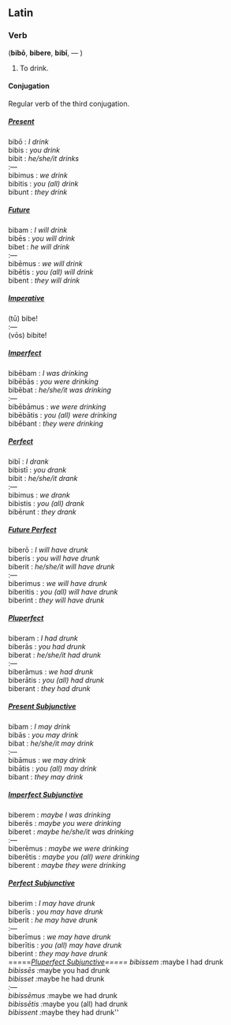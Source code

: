 ==Latin==
===Verb===
('''bib&#333;''', '''bibere''', '''bib&#299;''', &mdash; )
# To drink.

====Conjugation====
Regular verb of the third conjugation.

=====<u>''Present''</u>=====
bib&#333; : ''I drink'' <br>
bibis : ''you drink'' <br>
bibit : ''he/she/it drinks'' <br>
:&mdash; <br>
bibimus : ''we drink'' <br>
bibitis : ''you (all) drink'' <br>
bibunt : ''they drink'' <br>

=====<u>''Future''</u>===== 
bibam : ''I will drink'' <br>
bib&#275;s : ''you will drink'' <br>
bibet : ''he will drink'' <br>
:&mdash; <br>
bib&#275;mus : ''we will drink'' <br>
bib&#275;tis : ''you (all) will drink'' <br>
bibent : ''they will drink'' <br>

=====<u>''Imperative''</u>=====
(t&#363;) bibe! <br>
:&mdash; <br>
(v&#333;s) bibite!

=====<u>''Imperfect''</u>=====
bib&#275;bam : ''I was drinking'' <br>
bib&#275;b&#257;s : ''you were drinking'' <br>
bib&#275;bat : ''he/she/it was drinking'' <br>
:&mdash; <br>
bib&#275;b&#257;mus : ''we were drinking'' <br>
bib&#275;b&#257;tis : ''you (all) were drinking'' <br>
bib&#275;bant : ''they were drinking'' <br>

=====<u>''Perfect''</u>=====
bib&#299; : ''I drank'' <br>
bibist&#299; : ''you drank'' <br>
bibit : ''he/she/it drank'' <br>
:&mdash; <br>
bibimus : ''we drank'' <br>
bibistis : ''you (all) drank'' <br>
bib&#275;runt : ''they drank'' <br>

=====<u>''Future Perfect''</u>=====
biber&#333; : ''I will have drunk'' <br>
biberis : ''you will have drunk'' <br>
biberit : ''he/she/it will have drunk'' <br>
:&mdash; <br>
biberimus : ''we will have drunk'' <br>
biberitis : ''you (all) will have drunk'' <br>
biberint : ''they will have drunk'' <br>

=====<u>''Pluperfect''</u>=====
biberam : ''I had drunk'' <br>
biber&#257;s : ''you had drunk'' <br>
biberat : ''he/she/it had drunk'' <br>
:&mdash; <br>
biber&#257;mus : ''we had drunk'' <br>
biber&#257;tis : ''you (all) had drunk'' <br>
biberant : ''they had drunk'' <br>

=====<u>''Present Subjunctive''</u>=====
bibam : ''I may drink'' <br>
bib&#257;s : ''you may drink'' <br>
bibat : ''he/she/it may drink'' <br>
:&mdash; <br>
bib&#257;mus : ''we may drink'' <br>
bib&#257;tis : ''you (all) may drink'' <br>
bibant : ''they may drink'' <br>

=====<u>''Imperfect Subjunctive''</u>=====
biberem : ''maybe I was drinking'' <br>
biber&#275;s : ''maybe you were drinking'' <br>
biberet : ''maybe he/she/it was drinking'' <br>
:&mdash; <br>
biber&#275;mus : ''maybe we were drinking'' <br>
biber&#275;tis : ''maybe you (all) were drinking'' <br>
biberent : ''maybe they were drinking'' <br>

=====<u>''Perfect Subjunctive''</u>=====
biberim : ''I may have drunk'' <br>
biber&#299;s : ''you may have drunk'' <br>
biberit : ''he may have drunk'' <br>
:&mdash; <br>
biber&#299;mus : ''we may have drunk'' <br>
biber&#299;tis : ''you (all) may have drunk'' <br>
biberint : ''they may have drunk'' <br>

=====<u>''Pluperfect Subjunctive</u>=====
bibissem : ''maybe I had drunk'' <br>
bibiss&#275;s : ''maybe you had drunk'' <br>
bibisset : ''maybe he had drunk'' <br>
:&mdash; <br>
bibiss&#275;mus : ''maybe we had drunk'' <br>
bibiss&#275;tis : ''maybe you (all) had drunk'' <br>
bibissent : ''maybe they had drunk'' <br>